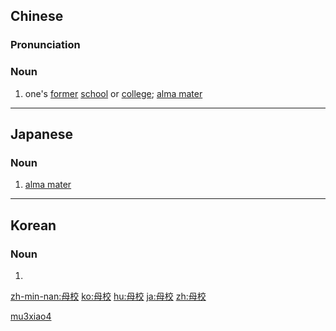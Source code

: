 ==Chinese==
{{zh-forms}}

===Pronunciation===
{{zh-pron
|m=mǔxiào
|c=mou5 haau6
|mn=qz:bió-hāu/tw,xm:bú-hāu/zz:bó-hāu
|cat=n
}}

===Noun===
{{zh-noun}}

# one's [[former]] [[school]] or [[college]]; [[alma mater]]

[[Category:zh:Education|mu3xiao4]]

----

==Japanese==
{{ja-kanjitab|ぼ|こう|yomi=on}}

===Noun===
{{ja-noun|ぼこう}}

# [[alma mater]]

----

==Korean==
{{ko-hanjatab}}

===Noun===
{{ko-noun|hj|hangeul=모교}}

# {{hanja form of|모교|[[alma mater]]}}

[[zh-min-nan:母校]]
[[ko:母校]]
[[hu:母校]]
[[ja:母校]]
[[zh:母校]]